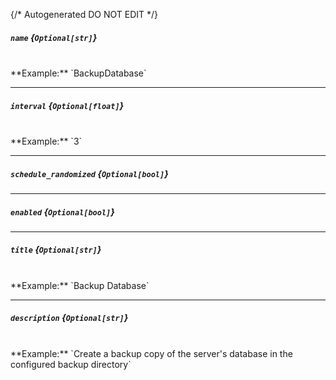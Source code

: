 {/* Autogenerated DO NOT EDIT  */}
##### `name` *{`Optional[str]`}*
<br/>
**Example:** `BackupDatabase`

---
##### `interval` *{`Optional[float]`}*
<br/>
**Example:** `3`

---
##### `schedule_randomized` *{`Optional[bool]`}*

---
##### `enabled` *{`Optional[bool]`}*

---
##### `title` *{`Optional[str]`}*
<br/>
**Example:** `Backup Database`

---
##### `description` *{`Optional[str]`}*
<br/>
**Example:** `Create a backup copy of the server's database in the configured backup directory`


